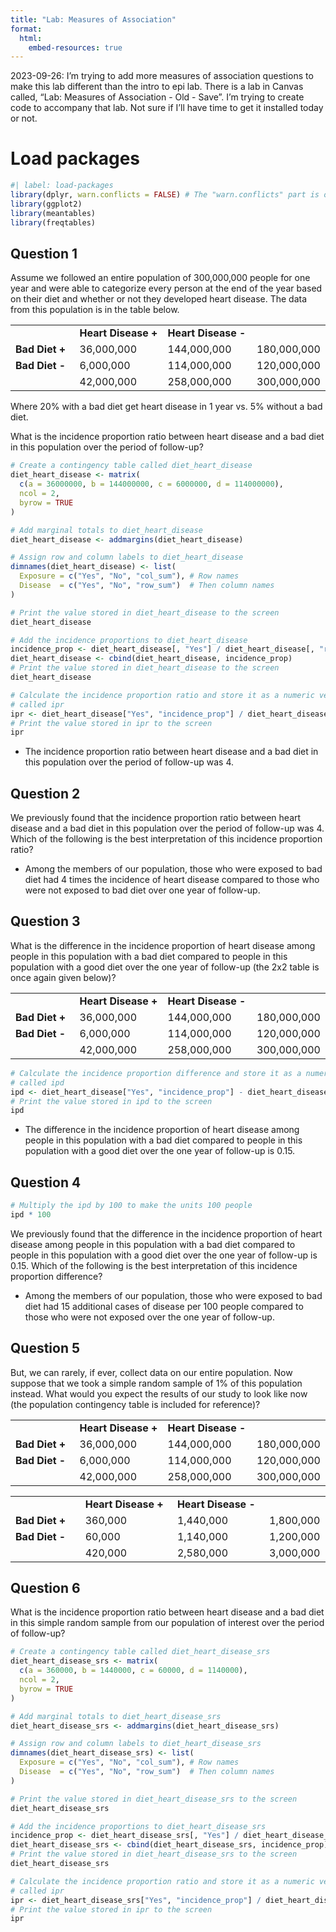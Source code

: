 ```yaml
---
title: "Lab: Measures of Association"
format:
  html:
    embed-resources: true
---
```


2023-09-26: I'm trying to add more measures of association questions to make this lab different than the intro to epi lab. There is a lab in Canvas called, "Lab: Measures of Association - Old - Save". I'm trying to create code to accompany that lab. Not sure if I'll have time to get it installed today or not.

# Load packages

```r
#| label: load-packages
library(dplyr, warn.conflicts = FALSE) # The "warn.conflicts" part is optional
library(ggplot2)
library(meantables)
library(freqtables)
```

## Question 1

Assume we followed an entire population of 300,000,000 people for one year and were able to categorize every person at the end of the year based on their diet and whether or not they developed heart disease. The data from this population is in the table below.

|                |                     |                     |             |
|----------------|---------------------|---------------------|-------------|
|                | **Heart Disease +** | **Heart Disease -** |             |
| **Bad Diet +** | 36,000,000          | 144,000,000         | 180,000,000 |
| **Bad Diet -** | 6,000,000           | 114,000,000         | 120,000,000 |
|                | 42,000,000          | 258,000,000         | 300,000,000 |

Where 20% with a bad diet get heart disease in 1 year vs. 5% without a bad diet.

What is the incidence proportion ratio between heart disease and a bad diet in this population over the period of follow-up?

```r
# Create a contingency table called diet_heart_disease
diet_heart_disease <- matrix(
  c(a = 36000000, b = 144000000, c = 6000000, d = 114000000),
  ncol = 2,
  byrow = TRUE
)

# Add marginal totals to diet_heart_disease
diet_heart_disease <- addmargins(diet_heart_disease)

# Assign row and column labels to diet_heart_disease
dimnames(diet_heart_disease) <- list(
  Exposure = c("Yes", "No", "col_sum"), # Row names
  Disease  = c("Yes", "No", "row_sum")  # Then column names
)

# Print the value stored in diet_heart_disease to the screen
diet_heart_disease
```

```r
# Add the incidence proportions to diet_heart_disease
incidence_prop <- diet_heart_disease[, "Yes"] / diet_heart_disease[, "row_sum"]
diet_heart_disease <- cbind(diet_heart_disease, incidence_prop)
# Print the value stored in diet_heart_disease to the screen
diet_heart_disease
```

```r
# Calculate the incidence proportion ratio and store it as a numeric vector 
# called ipr
ipr <- diet_heart_disease["Yes", "incidence_prop"] / diet_heart_disease["No", "incidence_prop"]
# Print the value stored in ipr to the screen
ipr
```

- The incidence proportion ratio between heart disease and a bad diet in this population over the period of follow-up was 4.

## Question 2

We previously found that the incidence proportion ratio between heart disease and a bad diet in this population over the period of follow-up was 4. Which of the following is the best interpretation of this incidence proportion ratio?

- Among the members of our population, those who were exposed to bad diet had 4 times the incidence of heart disease compared to those who were not exposed to bad diet over one year of follow-up.

## Question 3

What is the difference in the incidence proportion of heart disease among people in this population with a bad diet compared to people in this population with a good diet over the one year of follow-up (the 2x2 table is once again given below)?

|                |                     |                     |             |
|----------------|---------------------|---------------------|-------------|
|                | **Heart Disease +** | **Heart Disease -** |             |
| **Bad Diet +** | 36,000,000          | 144,000,000         | 180,000,000 |
| **Bad Diet -** | 6,000,000           | 114,000,000         | 120,000,000 |
|                | 42,000,000          | 258,000,000         | 300,000,000 |

```r
# Calculate the incidence proportion difference and store it as a numeric vector 
# called ipd
ipd <- diet_heart_disease["Yes", "incidence_prop"] - diet_heart_disease["No", "incidence_prop"]
# Print the value stored in ipd to the screen
ipd
```

- The difference in the incidence proportion of heart disease among people in this population with a bad diet compared to people in this population with a good diet over the one year of follow-up is 0.15.

## Question 4

```r
# Multiply the ipd by 100 to make the units 100 people
ipd * 100
```

We previously found that the difference in the incidence proportion of heart disease among people in this population with a bad diet compared to people in this population with a good diet over the one year of follow-up is 0.15. Which of the following is the best interpretation of this incidence proportion difference?

- Among the members of our population, those who were exposed to bad diet had 15 additional cases of disease per 100 people compared to those who were not exposed over the one year of follow-up.

## Question 5

But, we can rarely, if ever, collect data on our entire population. Now suppose that we took a simple random sample of 1% of this population instead. What would you expect the results of our study to look like now (the population contingency table is included for reference)?


|                |                     |                     |             |
|----------------|---------------------|---------------------|-------------|
|                | **Heart Disease +** | **Heart Disease -** |             |
| **Bad Diet +** | 36,000,000          | 144,000,000         | 180,000,000 |
| **Bad Diet -** | 6,000,000           | 114,000,000         | 120,000,000 |
|                | 42,000,000          | 258,000,000         | 300,000,000 |



|                |                     |                     |             |
|----------------|---------------------|---------------------|-------------|
|                | **Heart Disease +** | **Heart Disease -** |             |
| **Bad Diet +** | 360,000             | 1,440,000           | 1,800,000   |
| **Bad Diet -** | 60,000              | 1,140,000           | 1,200,000   |
|                | 420,000             | 2,580,000           | 3,000,000   |

## Question 6

What is the incidence proportion ratio between heart disease and a bad diet in this simple random sample from our population of interest over the period of follow-up?

```r
# Create a contingency table called diet_heart_disease_srs
diet_heart_disease_srs <- matrix(
  c(a = 360000, b = 1440000, c = 60000, d = 1140000),
  ncol = 2,
  byrow = TRUE
)

# Add marginal totals to diet_heart_disease_srs
diet_heart_disease_srs <- addmargins(diet_heart_disease_srs)

# Assign row and column labels to diet_heart_disease_srs
dimnames(diet_heart_disease_srs) <- list(
  Exposure = c("Yes", "No", "col_sum"), # Row names
  Disease  = c("Yes", "No", "row_sum")  # Then column names
)

# Print the value stored in diet_heart_disease_srs to the screen
diet_heart_disease_srs
```

```r
# Add the incidence proportions to diet_heart_disease_srs
incidence_prop <- diet_heart_disease_srs[, "Yes"] / diet_heart_disease_srs[, "row_sum"]
diet_heart_disease_srs <- cbind(diet_heart_disease_srs, incidence_prop)
# Print the value stored in diet_heart_disease_srs to the screen
diet_heart_disease_srs
```

```r
# Calculate the incidence proportion ratio and store it as a numeric vector 
# called ipr
ipr <- diet_heart_disease_srs["Yes", "incidence_prop"] / diet_heart_disease_srs["No", "incidence_prop"]
# Print the value stored in ipr to the screen
ipr
```
